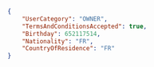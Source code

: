 ```json REST  
{
    "UserCategory": "OWNER",
    "TermsAndConditionsAccepted": true,
    "Birthday": 652117514,
    "Nationality": "FR",
    "CountryOfResidence": "FR"
}
```